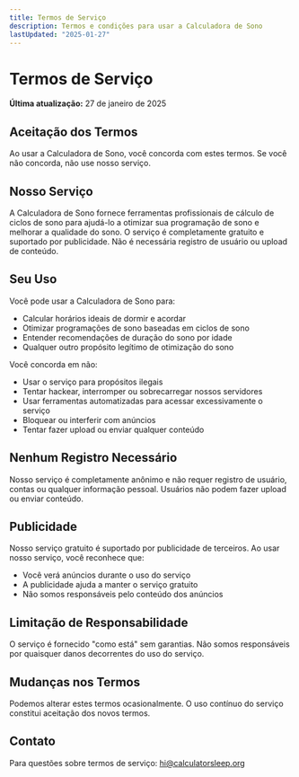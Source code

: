 ```yaml
---
title: Termos de Serviço
description: Termos e condições para usar a Calculadora de Sono
lastUpdated: "2025-01-27"
---
```


# Termos de Serviço

**Última atualização:** 27 de janeiro de 2025

## Aceitação dos Termos

Ao usar a Calculadora de Sono, você concorda com estes termos. Se você não concorda, não use nosso serviço.

## Nosso Serviço

A Calculadora de Sono fornece ferramentas profissionais de cálculo de ciclos de sono para ajudá-lo a otimizar sua programação de sono e melhorar a qualidade do sono. O serviço é completamente gratuito e suportado por publicidade. Não é necessária registro de usuário ou upload de conteúdo.

## Seu Uso

Você pode usar a Calculadora de Sono para:

- Calcular horários ideais de dormir e acordar
- Otimizar programações de sono baseadas em ciclos de sono
- Entender recomendações de duração do sono por idade
- Qualquer outro propósito legítimo de otimização do sono

Você concorda em não:

- Usar o serviço para propósitos ilegais
- Tentar hackear, interromper ou sobrecarregar nossos servidores
- Usar ferramentas automatizadas para acessar excessivamente o serviço
- Bloquear ou interferir com anúncios
- Tentar fazer upload ou enviar qualquer conteúdo

## Nenhum Registro Necessário

Nosso serviço é completamente anônimo e não requer registro de usuário, contas ou qualquer informação pessoal. Usuários não podem fazer upload ou enviar conteúdo.

## Publicidade

Nosso serviço gratuito é suportado por publicidade de terceiros. Ao usar nosso serviço, você reconhece que:

- Você verá anúncios durante o uso do serviço
- A publicidade ajuda a manter o serviço gratuito
- Não somos responsáveis pelo conteúdo dos anúncios

## Limitação de Responsabilidade

O serviço é fornecido "como está" sem garantias. Não somos responsáveis por quaisquer danos decorrentes do uso do serviço.

## Mudanças nos Termos

Podemos alterar estes termos ocasionalmente. O uso contínuo do serviço constitui aceitação dos novos termos.

## Contato

Para questões sobre termos de serviço: hi@calculatorsleep.org



